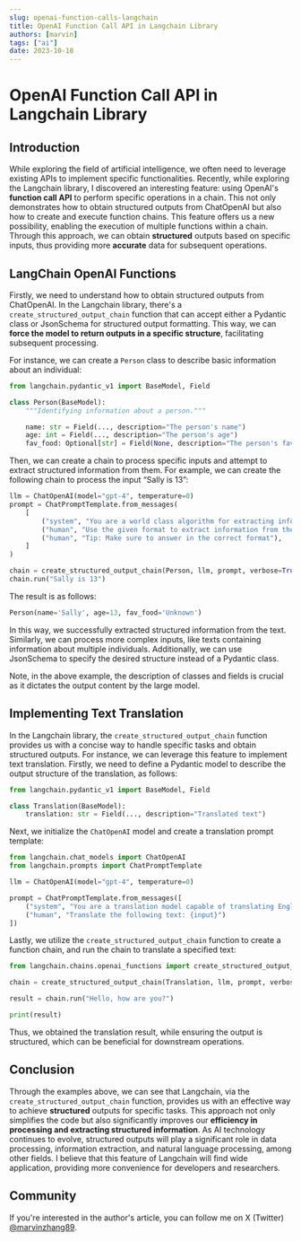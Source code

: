 ```yaml
---
slug: openai-function-calls-langchain
title: OpenAI Function Call API in Langchain Library
authors: [marvin]
tags: ["ai"]
date: 2023-10-18
---
```



# OpenAI Function Call API in Langchain Library

## Introduction

While exploring the field of artificial intelligence, we often need to leverage existing APIs to implement specific functionalities. Recently, while exploring the Langchain library, I discovered an interesting feature: using OpenAI's **function call API** to perform specific operations in a chain. This not only demonstrates how to obtain structured outputs from ChatOpenAI but also how to create and execute function chains. This feature offers us a new possibility, enabling the execution of multiple functions within a chain. Through this approach, we can obtain **structured** outputs based on specific inputs, thus providing more **accurate** data for subsequent operations.

## LangChain OpenAI Functions

Firstly, we need to understand how to obtain structured outputs from ChatOpenAI. In the Langchain library, there's a `create_structured_output_chain` function that can accept either a Pydantic class or JsonSchema for structured output formatting. This way, we can **force the model to return outputs in a specific structure**, facilitating subsequent processing.

For instance, we can create a `Person` class to describe basic information about an individual:

```python
from langchain.pydantic_v1 import BaseModel, Field   

class Person(BaseModel):  
    """Identifying information about a person."""  

    name: str = Field(..., description="The person's name")  
    age: int = Field(..., description="The person's age")  
    fav_food: Optional[str] = Field(None, description="The person's favorite food")  
```

Then, we can create a chain to process specific inputs and attempt to extract structured information from them. For example, we can create the following chain to process the input “Sally is 13”:

```python
llm = ChatOpenAI(model="gpt-4", temperature=0)  
prompt = ChatPromptTemplate.from_messages(  
    [  
        ("system", "You are a world class algorithm for extracting information in structured formats."),  
        ("human", "Use the given format to extract information from the following input: {input}"),  
        ("human", "Tip: Make sure to answer in the correct format"),  
    ]  
)  

chain = create_structured_output_chain(Person, llm, prompt, verbose=True)  
chain.run("Sally is 13")  
```

The result is as follows:

```python
Person(name='Sally', age=13, fav_food='Unknown')  
```

In this way, we successfully extracted structured information from the text. Similarly, we can process more complex inputs, like texts containing information about multiple individuals. Additionally, we can use JsonSchema to specify the desired structure instead of a Pydantic class.

Note, in the above example, the description of classes and fields is crucial as it dictates the output content by the large model.

## Implementing Text Translation

In the Langchain library, the `create_structured_output_chain` function provides us with a concise way to handle specific tasks and obtain structured outputs. For instance, we can leverage this feature to implement text translation. Firstly, we need to define a Pydantic model to describe the output structure of the translation, as follows:

```python
from langchain.pydantic_v1 import BaseModel, Field

class Translation(BaseModel):
    translation: str = Field(..., description="Translated text")
```

Next, we initialize the `ChatOpenAI` model and create a translation prompt template:

```python
from langchain.chat_models import ChatOpenAI
from langchain.prompts import ChatPromptTemplate

llm = ChatOpenAI(model="gpt-4", temperature=0)

prompt = ChatPromptTemplate.from_messages([
    ("system", "You are a translation model capable of translating English text to Chinese."),
    ("human", "Translate the following text: {input}")
])
```

Lastly, we utilize the `create_structured_output_chain` function to create a function chain, and run the chain to translate a specified text:

```python
from langchain.chains.openai_functions import create_structured_output_chain

chain = create_structured_output_chain(Translation, llm, prompt, verbose=True)

result = chain.run("Hello, how are you?")

print(result)
```

Thus, we obtained the translation result, while ensuring the output is structured, which can be beneficial for downstream operations.

## Conclusion

Through the examples above, we can see that Langchain, via the `create_structured_output_chain` function, provides us with an effective way to achieve **structured** outputs for specific tasks. This approach not only simplifies the code but also significantly improves our **efficiency in processing and extracting structured information**. As AI technology continues to evolve, structured outputs will play a significant role in data processing, information extraction, and natural language processing, among other fields. I believe that this feature of Langchain will find wide application, providing more convenience for developers and researchers.

## Community

If you're interested in the author's article, you can follow me on X (Twitter) [@marvinzhang89](https://twitter.com/marvinzhang89).